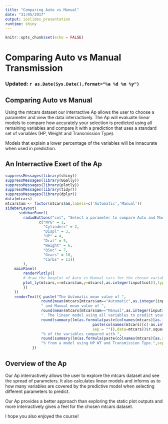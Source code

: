 ```yaml
---
title: "Comparing Auto vs Manual"
date: "31/05/2017"
output: ioslides_presentation
runtime: shiny
---
```


```r
knitr::opts_chunk$set(echo = FALSE)
```
Comparing Auto vs Manual Transmission
=====================================
### Updated: `r as.Date(Sys.Date(),format="%a %d %m %y")`

## Comparing Auto vs Manual

Using the mtcars dataset our interractive Ap allows the user to choose a parameter and view the data interractively. The Ap will evalualte linear models to compare how accurately your selection is predicted using all remaining variables and compare it with a prediction that uses a standard set of variables (HP, Weight and Transmission Type).

Models that explain a lower percentage of the variables will be innacurate when used in prediction.


## An Interractive Exert of the Ap

```r
suppressMessages(library(shiny))
suppressMessages(library(GGally))
suppressMessages(library(plotly))
suppressMessages(library(tidyr))
suppressMessages(library(dplyr))
data(mtcars)
mtcars$am <- factor(mtcars$am,labels=c('Automatic','Manual'))
sidebarLayout(
      sidebarPanel(
        radioButtons("col", "Select a parameter to compare Auto and Manual Transmission Types:",
               c("MPG" = 1,
                 "Cylinders" = 2,
                 "Displ" = 3,
                 "HP" = 4,
                 "Drat" = 5,
                 "Weight" = 6,
                 "QSec" = 7,
                 "Gears" = 10,
                 "Carbs" = 11))
        ),
    mainPanel(
        renderPlotly({
        # draw the boxplot of Auto vs Manual cars for the chosen variable
        plot_ly(mtcars,x=mtcars$am,y=mtcars[,as.integer(input$col)],type="box",color=mtcars$am)
        })
    ))
    renderText({ paste("The Automatic mean value of ",
                round(mean(mtcars[mtcars$am=="Automatic",as.integer(input$col)]),2),
                " and Manual mean value of ",
                round(mean(mtcars[mtcars$am=="Manual",as.integer(input$col)]),2),
                ". The linear model using all variables to predict your selection explains ",
                round(summary(lm(as.formula(paste(colnames(mtcars)[as.integer(input$col)], "~",
                                       paste(colnames(mtcars)[c(-as.integer(input$col))], collapse = "+"),
                                       sep = "")),data=mtcars))$r.squared * 100,2),
                "% of the variables compared with ",
                round(summary(lm(as.formula(paste(colnames(mtcars)[as.integer(input$col)], "~ hp + wt + factor(am)",sep="")),data=mtcars))$r.squared * 100,2),
                "% from a model using HP WT and Transmission Type.",sep="")  
            })
```

## Overview of the Ap

Our Ap interractively allows the user to explore the mtcars dataset and see the spread of parameters. It also calculates linear models and informs as to how many variables are covered by the predictive model when selecting different parameters to predict.

Our Ap provides a better approach than exploring the static plot outputs and more interractively gives a feel for the chosen mtcars dataset.

I hope you also enjoyed the course!